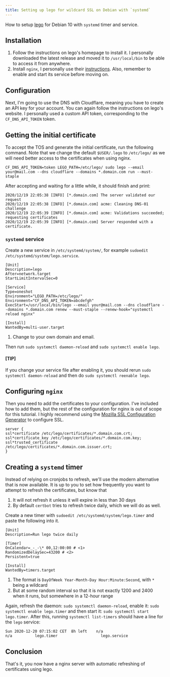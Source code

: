 ```yaml
---
title: Setting up lego for wildcard SSL on Debian with `systemd`
---
```


How to setup [lego][lego] for Debian 10 with `systemd` timer and service.

## Installation

1. Follow the instructions on lego's homepage to install it. I personally downloaded the
   latest release and moved it to `/usr/local/bin` to be able to access it from anywhere.
2. Install `nginx`, I personally use their [instructions][nginx]. Also, remember to enable
   and start its service before moving on.

## Configuration

Next, I'm going to use the DNS with Cloudflare, meaning you have to create an API key
for your account. You can again follow the instructions on lego's website. I personally
used a custom API token, corresponding to the `CF_DNS_API_TOKEN` token.

## Getting the initial certificate

To accept the TOS and generate the initial certificate, run the following command. Note
that we change the default `$USER/.lego` to `/etc/lego/` as we will need better access
to the certificates when using nginx.

```
CF_DNS_API_TOKEN=token LEGO_PATH=/etc/lego/ sudo lego --email your@mail.com --dns cloudflare --domains *.domain.com run --must-staple
```

After accepting and waiting for a little while, it should finish and print:

```
2020/12/19 22:05:38 [INFO] [*.domain.com] The server validated our request
2020/12/19 22:05:38 [INFO] [*.domain.com] acme: Cleaning DNS-01 challenge
2020/12/19 22:05:39 [INFO] [*.domain.com] acme: Validations succeeded; requesting certificates
2020/12/19 22:05:39 [INFO] [*.domain.com] Server responded with a certificate.
```

### `systemd` service

Create a new service in `/etc/systemd/system/`, for example `sudoedit /etc/systemd/system/lego.service`.

```
[Unit]
Description=lego
After=network.target
StartLimitIntervalSec=0

[Service]
Type=oneshot
Environment="LEGO_PATH=/etc/lego/"
Environment="CF_DNS_API_TOKEN=abcdefgh"
ExecStart=/usr/local/bin/lego --email your@mail.com --dns cloudflare --domains *.domain.com renew --must-staple --renew-hook="systemctl reload nginx"

[Install]
WantedBy=multi-user.target
```

1. Change to your own domain and email.

Then run `sudo systemctl daemon-reload` and `sudo systemctl enable lego`.

#### [TIP]

If you change your service file after enabling it, you should rerun `sudo systemctl daemon-reload`
and then do `sudo systemctl reenable lego`.

## Configuring `nginx`

Then you need to add the certificates to your configuration. I've included how to add them, but the rest of
the configuration for nginx is out of scope for this tutorial. I highly recommend using the
[Mozilla SSL Configuration Generator][ssl] to configure SSL.

```
server {
ssl*certificate /etc/lego/certificates/*.domain.com.crt;
ssl*certificate_key /etc/lego/certificates/*.domain.com.key;
ssl*trusted_certificate /etc/lego/certificates/*.domain.com.issuer.crt;
}
```

## Creating a `systemd` timer

Instead of relying on cronjobs to refresh, we'll use the modern alternative that is now available. It
is up to you to set how frequently you want to attempt to refresh the certificates, but know that

1. It will not refresh it unless it will expire in less than 30 days
2. By default `certbot` tries to refresh twice daily, which we will do as well.

Create a new timer with `sudoedit /etc/systemd/system/lego.timer` and paste the following into it.

```
[Unit]
Description=Run lego twice daily

[Timer]
OnCalendar=_-_-\* 00,12:00:00 # <1>
RandomizedDelaySec=43200 # <2>
Persistent=true

[Install]
WantedBy=timers.target
```

1. The format is `DayOfWeek Year-Month-Day Hour:Minute:Second`, with `*` being a wildcard
2. But at some random interval so that it is not exactly 1200 and 2400 when it runs, but somewhere in a 12-hour range

Again, refresh the daemon: `sudo systemctl daemon-reload`, enable it: `sudo systemctl enable lego.timer` and then
start it: `sudo systemctl start lego.timer`. After this, running `systemctl list-timers` should have a line for the
`lego` service:

```
Sun 2020-12-20 07:15:02 CET  8h left    n/a                          n/a          lego.timer                   lego.service
```

## Conclusion

That's it, you now have a nginx server with automatic refreshing of certificates using lego.

[lego]: https://go-acme.github.io/lego/
[nginx]: http://nginx.org/en/linux_packages.html#Debian
[ssl]: https://ssl-config.mozilla.org
